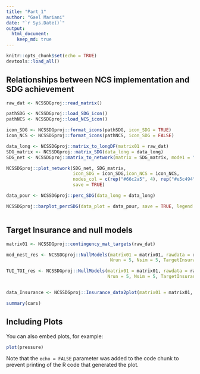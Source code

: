 ```yaml
---
title: "Part_1"
author: "Gael Mariani"
date: "`r Sys.Date()`"
output: 
  html_document:
    keep_md: true
---
```


```r
knitr::opts_chunk$set(echo = TRUE)
devtools::load_all()
```

## Relationships between NCS implementation and SDG achievement

```r
raw_dat <- NCSSDGproj::read_matrix()

pathSDG <- NCSSDGproj::load_SDG_icon()
pathNCS <- NCSSDGproj::load_NCS_icon()

icon_SDG <- NCSSDGproj::format_icons(pathSDG, icon_SDG = TRUE)
icon_NCS <- NCSSDGproj::format_icons(pathNCS, icon_SDG = FALSE)

data_long <- NCSSDGproj::matrix_to_longDF(matrix01 = raw_dat)
SDG_matrix <- NCSSDGproj::matrix_SDG(data_long = data_long)
SDG_net <- NCSSDGproj::matrix_to_network(matrix = SDG_matrix, mode1 = "P" , mode2 = "A")

NCSSDGproj::plot_network(SDG_net, SDG_matrix,
                         icon_SDG = icon_SDG,icon_NCS = icon_NCS,
                         nodes_col = c(rep("#66c2a5", 4), rep("#e5c494", 4), rep("#8da0cb", 3)),
                         save = TRUE)

data_pour <- NCSSDGproj::perc_SDG(data_long = data_long)

NCSSDGproj::barplot_percSDG(data_plot = data_pour, save = TRUE, legend = TRUE)



```

## Target Insurance and null models

```r

matrix01 <- NCSSDGproj::contingency_mat_targets(raw_dat)

mod_nest_res <- NCSSDGproj::NullModels(matrix01 = matrix01, rawdata = raw_dat, NMalgo = "quasiswap", NESTmethod = "NODF",
                                       Nrun = 5, Nsim = 5, TargetInsurance = FALSE)

TUI_TOI_res <- NCSSDGproj::NullModels(matrix01 = matrix01, rawdata = raw_dat, NMalgo = "r00", NESTmethod = "NODF",
                                      Nrun = 5, Nsim = 5, TargetInsurance = TRUE)


data_Insurance <- NCSSDGproj::Insurance_data2plot(matrix01 = matrix01, Ntarget = ncol(matrix01)) 
```


```r
summary(cars)
```

## Including Plots

You can also embed plots, for example:

```r
plot(pressure)
```

Note that the `echo = FALSE` parameter was added to the code chunk to prevent printing of the R code that generated the plot.
